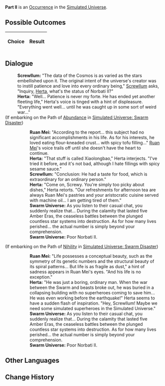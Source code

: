 {{Simulated Universe Event Infobox
|title         = Part II
|image         = 1.png
|type          =
|domains_su    = 
|domains_ext   = 
|domains_swarm = 
|domains_gng   = 
|requirements  =
|prev          = 
|next          = 
|indexRewards  =
|characters    = Herta;Ruan Mei;Screwllum
}}
'''Part II''' is an [[Simulated Universe/Occurrence|Occurrence]] in the [[Simulated Universe]].

==Possible Outcomes==
{| class="article-table"
!Choice
!Result

|}

<!--
==Gameplay Notes==

-->
==Dialogue==
{{Dialogue Start}}
:'''Screwllum:''' "The data of the Cosmos is as varied as the stars embellished upon it. The original intent of the universe's creator was to instill patience and love into every ordinary being," [[Screwllum]] asks, "Inquiry, [[Herta]], what's the status of Norbati II?"
:'''Herta:''' "Well... Patience is never my forte. He has ended yet another fleeting life," Herta's voice is tinged with a hint of displeasure. "Everything went well... until he was caught up in some sort of weird war..."
;(If embarking on the Path of [[Simulated Universe/Paths#Abundance|Abundance]] in [[Simulated Universe: Swarm Disaster]])
:{{SU Special Dialogue|Abundance|What kind of experiences did he have when he was alive?|You are curious.}}
::'''Ruan Mei:''' "According to the report... this subject had no significant accomplishments in his life. As for his interests, he loved eating flour-kneaded crust... with spicy tofu filling..." [[Ruan Mei]]'s voice trails off until she doesn't have the heart to continue.
::'''Herta:''' "That stuff is called Xiaolongbao," Herta interjects. "I've tried it before, and it's not bad, although I hate fillings with spicy sesame sauce."
::'''Screwllum:''' "Conclusion: He had a taste for food, which is extraordinary for an ordinary person."
::'''Herta:''' "Come on, Screwy. You're simply too picky about dishes," Herta retorts. "Our refreshments for afternoon tea are always Ruan Mei's pastries and your aristocratic cuisine served with machine oil... I am getting tired of them."
::'''Swarm Universe:''' As you listen to their casual chat, you suddenly realize that... During the calamity that lasted five Amber Eras, the ceaseless battles between the {{Color|Keyword|Two Scourges}} plunged countless star systems into destruction. As for how many lives perished... the actual number is simply beyond your comprehension.
::'''Swarm Universe:''' Poor Norbati II.
;(If embarking on the Path of [[Simulated Universe/Paths#Nihility|Nihility]] in [[Simulated Universe: Swarm Disaster]])
:{{SU Special Dialogue|Nihility|How did he pass away?|You are commiserative.}}
::'''Ruan Mei:''' "Life possesses a conceptual beauty, such as the symmetry of its genetic numbers and the structural beauty of its spiral patterns... But life is as fragile as dust," a hint of sadness appears in Ruan Mei's eyes. "And his life is no exception."
::'''Herta:''' "He was just a boring, ordinary man. When the war between the Swarm and beasts broke out, he was buried in a collapsing building with no superheroes coming to save him... He was even working before the earthquake!" Herta seems to have a sudden flash of inspiration. "Hey, Screwllum! Maybe we need some simulated superheroes in the Simulated Universe."
::'''Swarm Universe:''' As you listen to their casual chat, you suddenly realize that... During the calamity that lasted five Amber Eras, the ceaseless battles between the {{Color|Keyword|Two Scourges}} plunged countless star systems into destruction. As for how many lives perished... the actual number is simply beyond your comprehension.
::'''Swarm Universe:''' Poor Norbati II.
{{Dialogue End}}

==Other Languages==
{{Other Languages
|en   = Part II
|zhs  = 其二
|zht  = 其二
|ja   = その2
|ko   = II
|es   = Parte II
|fr   = Partie II
|ru   = II
|th   = ตอน 2
|vi   = Phần 2
|de   = Teil 2
|id   = Bagian II
|pt   = Parte II
}}

==Change History==
{{Change History|<!--unknown-->}}
